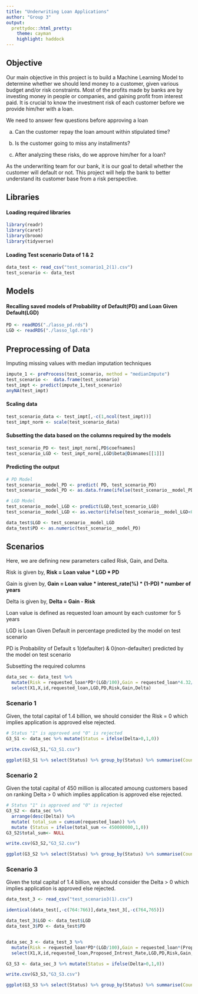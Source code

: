 ---
title: "Underwriting Loan Applications"
author: "Group 3"
output:
  prettydoc::html_pretty:
    theme: cayman
    highlight: haddock
---

## Objective

Our main objective in this project is to build a Machine Learning Model to determine whether we should lend money to a customer, given various budget and/or risk constraints. Most of the profits made by banks are by investing money in people or companies, and gaining profit from interest paid. It is crucial to know the investment risk of each customer before we provide him/her with a loan. 


We need to answer few questions before approving a loan


a.	Can the customer repay the loan amount within stipulated time?


b.	Is the customer going to miss any installments?


c.	After analyzing these risks, do we approve him/her for a loan?  


As the underwriting team for our bank, it is our goal to detail whether the customer will default or not. This project will help the bank to better understand its customer base from a risk perspective.

## Libraries

#### Loading required libraries
```{r,message=FALSE}
library(readr)
library(caret)
library(broom)
library(tidyverse)
```


#### Loading Test scenario Data of 1 & 2
```{r,message=FALSE,warning=FALSE}
data_test <- read_csv("test_scenario1_2(1).csv")
test_scenario <- data_test
```


## Models

#### Recalling saved models of **Probability of Default(PD)** and **Loan Given Default(LGD)**
```{r}
PD <- readRDS("./lasso_pd.rds")
LGD <- readRDS("./lasso_lgd.rds")
```


## Preprocessing of Data

Imputing missing values with median imputation techniques
```{r}
impute_1 <- preProcess(test_scenario, method = "medianImpute")
test_scenario <-  data.frame(test_scenario)
test_impt <- predict(impute_1,test_scenario)
anyNA(test_impt)
```

#### Scaling data
```{r}
test_scenario_data <- test_impt[,-c(1,ncol(test_impt))]
test_impt_norm <- scale(test_scenario_data)
```

#### Subsetting the data based on the columns required by the models
```{r}
test_scenario_PD <- test_impt_norm[,PD$coefnames]
test_scenario_LGD <- test_impt_norm[,LGD$beta@Dimnames[[1]]]
```

#### Predicting the output
```{r}
# PD Model
test_scenario__model_PD <- predict( PD, test_scenario_PD)
test_scenario__model_PD <- as.data.frame(ifelse(test_scenario__model_PD == "X0",0,1))%>% pull 

# LGD Model
test_scenario__model_LGD <- predict(LGD,test_scenario_LGD)
test_scenario__model_LGD <- as.vector(ifelse(test_scenario__model_LGD<0,0,round(test_scenario__model_LGD,2)))

data_test$LGD <- test_scenario__model_LGD
data_test$PD <- as.numeric(test_scenario__model_PD)
```


## Scenarios

Here, we are defining new parameters called Risk, Gain, and Delta. 


Risk is given by,
**Risk = Loan value * LGD * PD**


Gain is given by,
**Gain = Loan value * interest_rate(%) * (1-PD) * number of years**


Delta is given by,
**Delta = Gain - Risk**

Loan value is defined as requested loan amount by each customer for 5 years


LGD is Loan Given Default in percentage predicted by the model on test scenario


PD is Probability of Default s 1(defaulter) & 0(non-defaulter) predicted by the model on test scenario


Subsetting the required columns
```{r}
data_sec <- data_test %>% 
  mutate(Risk = requested_loan*PD*(LGD/100),Gain = requested_loan*4.32/100*(1-PD)*5, Delta = Gain-Risk ) %>%   
  select(X1,X,id,requested_loan,LGD,PD,Risk,Gain,Delta)
```

### Scenario 1

Given, the total capital of 1.4 billion, we should consider the Risk = 0 which implies application is approved else rejected.
```{r}
# Status "1" is approved and "0" is rejected 
G3_S1 <- data_sec %>% mutate(Status = ifelse(Delta>0,1,0))
```
```{r,include=FALSE}
write.csv(G3_S1,"G3_S1.csv")
```
```{r,echo=FALSE}
ggplot(G3_S1 %>% select(Status) %>% group_by(Status) %>% summarise(Count=n()),aes(x=factor(Status,levels=c(0,1),labels = c("Rejected","Approved")),y=Count))+geom_bar(stat = "identity",width=0.5,fill="blue4")+geom_text(aes(x=factor(Status,levels=c(0,1),labels = c("Rejected","Approved")),y=Count,label=Count),vjust=-0.4) + theme_classic() + theme(axis.line.y = element_blank(),axis.text.y = element_blank(),axis.title.y = element_blank(),axis.ticks.y = element_blank()) + labs(x="Status") + ggtitle("Number of Approved and Rejected")
```

### Scenario 2

Given the total capital of 450 million is allocated amoung customers based on ranking Delta > 0 which implies application is approved else rejected.
```{r}
# Status "1" is approved and "0" is rejected
G3_S2 <- data_sec %>% 
  arrange(desc(Delta)) %>% 
  mutate( total_sum = cumsum(requested_loan)) %>% 
  mutate (Status = ifelse(total_sum <= 450000000,1,0)) 
G3_S2$total_sum<- NULL
```
```{r,include=FALSE}
write.csv(G3_S2,"G3_S2.csv")
```
```{r,echo=FALSE}
ggplot(G3_S2 %>% select(Status) %>% group_by(Status) %>% summarise(Count=n()),aes(x=factor(Status,levels=c(0,1),labels = c("Rejected","Approved")),y=Count))+geom_bar(stat = "identity",width=0.5,fill="blue4")+geom_text(aes(x=factor(Status,levels=c(0,1),labels = c("Rejected","Approved")),y=Count,label=Count),vjust=-0.4) + theme_classic() + theme(axis.line.y = element_blank(),axis.text.y = element_blank(),axis.title.y = element_blank(),axis.ticks.y = element_blank()) + labs(x="Status") + ggtitle("Number of Approved and Rejected")
```


### Scenario 3

Given the total capital of 1.4 billion, we should consider the Delta > 0 which implies application is approved else rejected.
```{r,warning=FALSE,message=FALSE}
data_test_3 <- read_csv("test_scenario3(1).csv")
```
```{r}
identical(data_test[,-c(764:766)],data_test_3[,-c(764,765)])

data_test_3$LGD <- data_test$LGD
data_test_3$PD <- data_test$PD


data_sec_3 <- data_test_3 %>% 
  mutate(Risk = requested_loan*PD*(LGD/100),Gain = requested_loan*(Proposed_Intrest_Rate/100)*(1-PD)*5, Delta = Gain-Risk ) %>%   
  select(X1,X,id,requested_loan,Proposed_Intrest_Rate,LGD,PD,Risk,Gain,Delta)

G3_S3 <- data_sec_3 %>% mutate(Status = ifelse(Delta>0,1,0))
```
```{r,include=FALSE}
write.csv(G3_S3,"G3_S3.csv")
```
```{r,echo=FALSE}
ggplot(G3_S3 %>% select(Status) %>% group_by(Status) %>% summarise(Count=n()),aes(x=factor(Status,levels=c(0,1),labels = c("Rejected","Approved")),y=Count))+geom_bar(stat = "identity",width=0.5,fill="blue4")+geom_text(aes(x=factor(Status,levels=c(0,1),labels = c("Rejected","Approved")),y=Count,label=Count),vjust=-0.4) + theme_classic() + theme(axis.line.y = element_blank(),axis.text.y = element_blank(),axis.title.y = element_blank(),axis.ticks.y = element_blank()) + labs(x="Status") + ggtitle("Number of Approved and Rejected")
```



